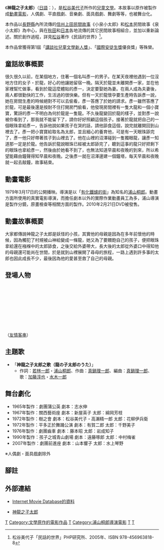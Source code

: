 {{Link style|time=2015-12-13T14:43:52+00:00}}
{{noteTA
|T=zh-cn:龙子太郎; zh-hk:龍子太郎; zh-tw:神龍之子太郎
|1=zh-cn:龙子太郎; zh-hk:龍子太郎; zh-tw:神龍之子太郎
}}
{{Japanese|japanese=龍の子太郎|kana=たつのこたろう|romaji=Tatsu no Ko Tarō}}
《'''神龍之子太郎'''》（[[日語|日語]]：{{lang|ja|龍の子太郎}}），是[[松谷美代子|松谷美代子]]所作的[[兒童文學|兒童文學]]。本故事以原作被製作成[[動畫電影|動畫電影]]，人偶劇、平直戲劇、音樂劇、面具戲劇、舞劇等等，也被舞台化。

本作品以[[長野縣|長野縣]]內所流傳的[[信濃國|信州]][[上田市|上田]][[民間故事|民間故事]]《小泉小太郎》和[[松本市|松本]]民間故事《泉小太郎》為中心，與在[[秋田市|秋田]]和[[日本|日本]]各地流傳的其它民間故事相組合，並加以重新論述。關於創作過程，詳見[[松谷美代子|松谷]]著作《民話的世界》<ref>松谷美代子「民話的世界」PHP研究所、2005年、ISBN 978-456963818-8</ref>。

本作品曾獲得第1屆「[[講談社|講談社]][[:ja:講談社児童文学新人賞|兒童文學新人獎]]」、「[[:en:Hans_Christian_Andersen_Award|國際安徒生獎]]優良獎」等殊榮。

{{Fact|另外，另有其相關流傳於民間故事的其中一版本內容。|time=2012-06-30T03:43:29+00:00}}

== 童話故事概要 ==
很久很久以前，在某個地方，住著一個名叫彥一的男子。在某天夜裡他遇到一位沒地方住的女子・於龍，好心的他讓她留宿一晚。隔天於龍並未離開彥一家，並在他家裡幫忙做事，看到於龍這麼體貼的彥一，決定要娶她為妻。在兩人成為夫妻後，兩人都很勤快的工作，生活過的很快樂。但有一天於龍懷孕要生產時告訴彥一說，她在房間生產的時候絕對不可以去偷看，彥一答應了於她的請求。彥一雖然答應了於龍，可是最後還是按耐不住打開房門偷看，他發現房間裡有一隻大龍和一個小寶寶，驚訝的彥一不明白為何於龍是一隻龍。不久後龍變回於龍的樣子，並對彥一說被你看到了，那我就不能留下了，請你好好照顧這個孩子。接著於龍就把自己的一個眼珠拿給彥一，告訴他說如果孩子在哭的話，請他舔食這個，說完就離開回到山裡去了。彥一把小寶寶給取名為太郎，並且細心的養育他，可是有一天眼珠舔完了，彥一他只好帶著孩子到山裡去了。他在山裡的沼澤碰到一隻獨眼龍，讓彥一知道那一定是於龍。他告訴於龍說眼珠已經被太郎舔完了，聽到這事的龍只好把剩下的眼珠也拿給彥一，然後由於她看不到了，也無法知道早晨和夜晚的到來，所以希望能藉由鐘聲得知早晨和夜晚。之後彥一就在沼澤邊建一個鐘塔，每天早晨和夜晚就一起去敲鐘，故事結束。

== 動畫電影 ==
{{Infobox animanga/Headerofja
|標題= 神龍之子太郎
|圖像=
|尺寸= 
|說明=
|日文名稱= 龍の子太郎
|英文名稱= Taro, The Dragon Boy
|假名= たつのこたろう
|羅馬字= Tatsu no Ko Tarō 
|類型= 
}}
{{Infobox animanga/Movie
|標題= 
|導演= [[浦山桐郎|浦山桐郎]]
|製作= [[東映動畫|東映動畫]]
|上映日= 1979年3月17日
|片長= 75分
|原作= [[松谷美代子|松谷美代子]]
|企畫製作人= [[山口康男|山口康男]]
|腳本= [[浦山桐郎|浦山桐郎]]、[[三井隆史|三井隆史]]
|分鏡= 
|人物設定= [[小田部羊一|小田部羊一]]、[[奧山玲子|奧山玲子]]
|色彩設計= 
|美術監督= 土田勇
|動畫演出家= [[葛西治|葛西治]]
|作畫監督= [[小田部羊一|小田部羊一]]、[[奧山玲子|奧山玲子]]
|音樂= [[真鍋理一郎|真鍋理一郎]]
|其他=
|Copyright=
}}
{{Infobox animanga/Footerofja}}
1979年3月17日的{{tsl|ja|東映まんがまつり|東映漫畫節}}公開播映。導演是以「[[有化鐵爐的街|有化鐵爐的街]]」為知名的[[浦山桐郎|浦山桐郎]]。動畫方面所使用的真實電影導演，而擔任劇本以外的實際作業動畫員工為多，浦山導演是製作分鏡，原畫檢查等相關方面的製作。2010年2月21日DVD被發售。

== 動畫故事概要 ==
大家都傳說神龍之子太郎是妖怪的小孩，其實他的母親是因為在多年前懷他的時候，因為觸犯了村規被山神給變成一條龍，她又為了要餵飽自己的孩子，便把眼珠拿給還在襁褓中的太郎舔食，之後交給外婆帶大，長大後的太郎從外婆口中得知他的母親還可能尚在世間，於是就到山裡展開了尋母的旅程，一路上遇到許多事的太郎也因此成長不少，最後因為他的愛甚至救了自己的母親。

== 登場人物 ==
;{{nihongo|太郎|太郎|配音員：[[加藤淳也|加藤淳也]]}}
;{{nihongo|小綾|あや|配音員：[[富永美衣奈|富永美衣奈]]}}
;{{nihongo|紅鬼|赤鬼|配音員：[[熊倉一雄|熊倉一雄]]}}
;{{nihongo|黑鬼|黒鬼|配音員：[[北村和夫|北村和夫]]}}
;{{nihongo|雞富翁|にわとり長者|配音員：[[黑田絢子|黑田絢子]]}}
;{{nihongo|太郎的外婆|太郎のお婆さん|配音員：[[矢吹壽子|矢吹壽子]]}}
;{{nihongo|山姥姥|山姥|配音員：[[樹木希林|樹木希林]]}}
;{{nihongo|白蛇|白蛇|配音員：[[左奈田恆夫|左奈田恆夫]]}}
;{{nihongo|天狗|天狗|配音員：[[醉銘亭桐庵|醉銘亭桐庵]]}}
;{{nihongo|龍|龍|配音員：[[吉永小百合|吉永小百合]]}}（[[友情客串|友情客串]]）
;{{nihongo|旁白|ナレーター|配音員：[[黑田絢子|黑田絢子]]}}

== 主題歌 == 
* 「'''神龍之子太郎之歌（龍の子太郎のうた）'''」
** 作詞：[[若林一郎|若林一郎]]・[[浦山桐郎|浦山桐郎]]、作曲：[[真鍋理一郎|真鍋理一郎]]、編曲：[[真鍋理一郎|真鍋理一郎]]、歌：[[加藤淳也|加藤淳也]]・[[水木一郎|水木一郎]]

== 舞台劇化 ==
*1965年製作：劇團蒲公英 劇本：志水伸　　
*1967年製作：關西藝術座 劇本：新屋英子 太郎：綿岡芳枝
*1972年製作：樹之會 劇本：松谷美代子・高瀨精一郎 太郎：花柳伊兵衛
*1972年製作：平多正於舞踊公演 劇本：有賀二郎 太郎：千野美子　
*1976年製作：劇團齒車 劇本：藤本昭 太郎：岩成知子
*1990年製作：孩子之城青山劇場 劇本：遠藤啄郎 太郎：中村梅雀
*2007年製作：劇團前進座 劇本：山本響子 太郎：水上琴野

※人偶劇・面具戲劇除外

== 腳註 ==
{{Reflist}}

== 外部連結 ==
*{{ja}}[http://www.imdb.com/title/tt0061069/ Internet Movie Database的資料] {{Wayback|url=http://www.imdb.com/title/tt0061069/ |date=20210411030407 }}
*{{ja}}[http://www.e-hon.jp/tatuno/tatj0.htm 神龍之子太郎] {{Wayback|url=http://www.e-hon.jp/tatuno/tatj0.htm |date=20200225221556 }}

{{DEFAULTSORT:神龍之子太郎}}
[[Category:日本兒童文學|T]]
[[Category:文學原作的電影作品|Category:文學原作的電影作品]]
[[Category:1979年日本動畫電影|T]]
[[Category:浦山桐郎導演電影|Category:浦山桐郎導演電影]] 
[[Category:東映動畫|T]]
[[Category:龍題材作品|T]]